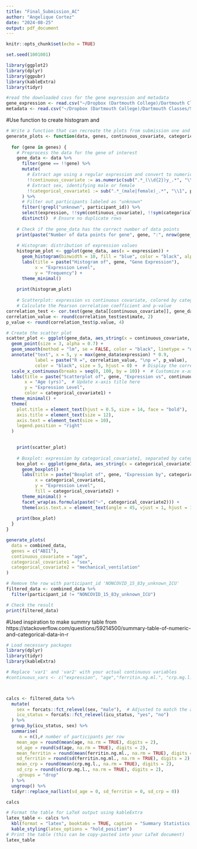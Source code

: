```yaml
---
title: "Final_Submission_AC"
author: "Angelique Cortez"
date: "2024-08-25"
output: pdf_document
---
```


```r
knitr::opts_chunk$set(echo = TRUE)
```

```r
set.seed(1001001)
```
```r
library(ggplot2)
library(dplyr)
library(ggpubr)
library(kableExtra)
library(tidyr)
```

```r
#read the downloaded csvs for the gene expression and metadata
gene_expression <- read.csv("~/Dropbox (Dartmouth College)/Dartmouth Classes/Summer2024/Intro to data analysis/data/QBS103_GSE157103_genes.csv")
metadata <- read.csv("~/Dropbox (Dartmouth College)/Dartmouth Classes/Summer2024/Intro to data analysis/data/QBS103_GSE157103_series_matrix.csv", header = T)
```

#Use function to create histogram and 
```r
# Write a function that can recreate the plots from submission one and two but fix the unknown variable
generate_plots <- function(data, genes, continuous_covariate, categorical_covariate1, categorical_covariate2) {
  
  for (gene in genes) {
    # Preprocess the data for the gene of interest
    gene_data <- data %>%
      filter(gene == !!gene) %>%
      mutate(
        # Extract age using a regular expression and convert to numeric
        !!continuous_covariate := as.numeric(sub(".*_(\\d{2})y_.*", "\\1", participant_id)),
        # Extract sex, identifying male or female
        !!categorical_covariate1 := sub(".*_(male|female)_.*", "\\1", participant_id)
      ) %>%
      # Filter out participants labeled as "unknown"
      filter(!grepl("unknown", participant_id)) %>%
      select(expression, !!sym(continuous_covariate), !!sym(categorical_covariate1), !!sym(categorical_covariate2)) %>%
      distinct()  # Ensure no duplicate rows
    
    # Check if the gene_data has the correct number of data points
    print(paste("Number of data points for gene", gene, ":", nrow(gene_data)))
    
    # Histogram: distribution of expression values
    histogram_plot <- ggplot(gene_data, aes(x = expression)) +
      geom_histogram(binwidth = 10, fill = "blue", color = "black", alpha = 0.7) +
      labs(title = paste("Histogram of", gene, "Gene Expression"),
           x = "Expression Level",
           y = "Frequency") +
      theme_minimal()
    
    print(histogram_plot)
    
    # Scatterplot: expression vs continuous covariate, colored by categorical covariate1
    # Calculate the Pearson correlation coefficient and p-value
correlation_test <- cor.test(gene_data[[continuous_covariate]], gene_data$expression, method = "pearson")
correlation_value <- round(correlation_test$estimate, 2)
p_value <- round(correlation_test$p.value, 4)

# Create the scatter plot
scatter_plot <- ggplot(gene_data, aes_string(x = continuous_covariate, y = "expression", color = categorical_covariate1)) +
  geom_point(size = 3, alpha = 0.7) +
  geom_smooth(method = "lm", se = FALSE, color = "black", linetype = "dashed") +  # Add the correlation line
  annotate("text", x = 5, y = max(gene_data$expression) * 0.9, 
           label = paste("R =", correlation_value, "\np =", p_value), 
           color = "black", size = 5, hjust = 0) +  # Display the correlation coefficient and p-value
  scale_x_continuous(breaks = seq(0, 100, by = 10)) +  # Customize x-axis breaks if needed
  labs(title = paste("Scatterplot of", gene, "Expression vs", continuous_covariate),
       x = "Age (yrs)",  # Update x-axis title here
       y = "Expression Level",
       color = categorical_covariate1) +
  theme_minimal() +
  theme(
    plot.title = element_text(hjust = 0.5, size = 14, face = "bold"),
    axis.title = element_text(size = 12),
    axis.text = element_text(size = 10),
    legend.position = "right"
  )

    
    print(scatter_plot)
    
    # Boxplot: expression by categorical_covariate1, separated by categorical_covariate2
    box_plot <- ggplot(gene_data, aes_string(x = categorical_covariate1, y = "expression", fill = categorical_covariate2)) +
      geom_boxplot() +
      labs(title = paste("Boxplot of", gene, "Expression by", categorical_covariate1, "and", categorical_covariate2),
           x = categorical_covariate1,
           y = "Expression Level",
           fill = categorical_covariate2) +
      theme_minimal() +
      facet_wrap(as.formula(paste("~", categorical_covariate2))) +
      theme(axis.text.x = element_text(angle = 45, vjust = 1, hjust = 1))
    
    print(box_plot)
  }
}


```



```r
generate_plots(
  data = combined_data, 
  genes = c("ABI1"), 
  continuous_covariate = "age", 
  categorical_covariate1 = "sex", 
  categorical_covariate2 = "mechanical_ventilation"
)
```





```r
# Remove the row with participant_id 'NONCOVID_15_83y_unknown_ICU'
filtered_data <- combined_data %>%
  filter(participant_id != "NONCOVID_15_83y_unknown_ICU")

# Check the result
print(filtered_data)
```

#Used inspiration to make summry table from https://stackoverflow.com/questions/59214500/summary-table-of-numeric-and-categorical-data-in-r
```r
# Load necessary packages
library(dplyr)
library(tidyr)
library(kableExtra)

# Replace 'var1' and 'var2' with your actual continuous variables
#continuous_vars <- c("expression", "age","ferritin.ng.ml.", "crp.mg.l.")



calcs <- filtered_data %>%
  mutate(
    sex = forcats::fct_relevel(sex, "male"),  # Adjusted to match the actual levels
    icu_status = forcats::fct_relevel(icu_status, "yes", "no")
  ) %>%
  group_by(icu_status, sex) %>%
  summarise(
     n = n(),# number of participants per row
    mean_age = round(mean(age, na.rm = TRUE), digits = 2),
    sd_age = round(sd(age, na.rm = TRUE), digits = 2),
    mean_ferritin = round(mean(ferritin.ng.ml., na.rm = TRUE), digits = 2),
    sd_ferritin = round(sd(ferritin.ng.ml., na.rm = TRUE), digits = 2),
    mean_crp = round(mean(crp.mg.l., na.rm = TRUE), digits = 2),
    sd_crp = round(sd(crp.mg.l., na.rm = TRUE), digits = 2),
    .groups = "drop"
  ) %>%
  ungroup() %>%
  tidyr::replace_na(list(sd_age = 0, sd_ferritin = 0, sd_crp = 0))

calcs

# Format the table for LaTeX output using kableExtra
latex_table <- calcs %>%
  kbl(format = "latex", booktabs = TRUE, caption = "Summary Statistics of Covariates") %>%
  kable_styling(latex_options = "hold_position")
# Print the table (this can be copy-pasted into your LaTeX document)
latex_table

```



